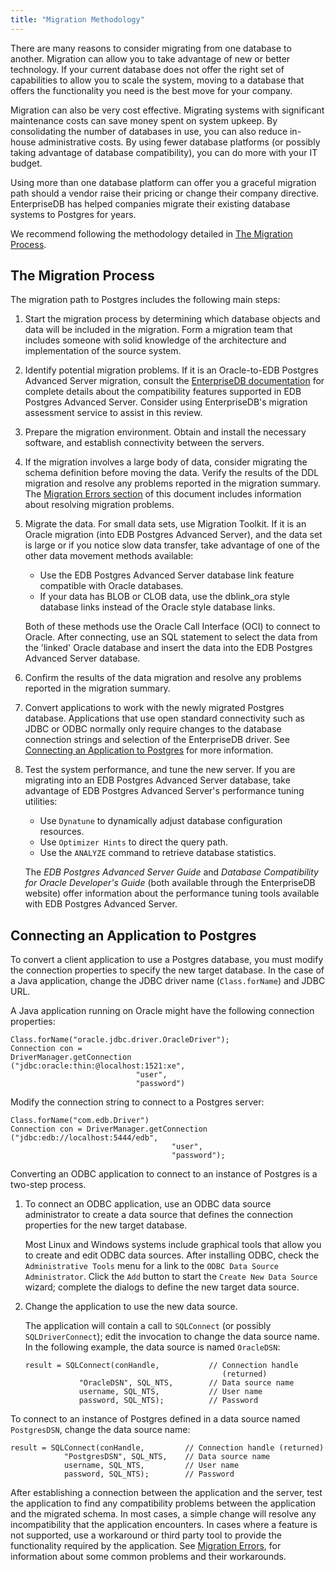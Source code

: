 ```yaml
---
title: "Migration Methodology"
---
```


<div id="migration_methodology" class="registered_link"></div>

There are many reasons to consider migrating from one database to another. Migration can allow you to take advantage of new or better technology. If your current database does not offer the right set of capabilities to allow you to scale the system, moving to a database that offers the functionality you need is the best move for your company.

Migration can also be very cost effective. Migrating systems with significant maintenance costs can save money spent on system upkeep. By consolidating the number of databases in use, you can also reduce in-house administrative costs. By using fewer database platforms (or possibly taking advantage of database compatibility), you can do more with your IT budget.

Using more than one database platform can offer you a graceful migration path should a vendor raise their pricing or change their company directive. EnterpriseDB has helped companies migrate their existing database systems to Postgres for years.

We recommend following the methodology detailed in [The Migration Process](#the-migration-process).

<div id="the_migration_process" class="registered_link"></div>

## The Migration Process

The migration path to Postgres includes the following main steps:

1.  Start the migration process by determining which database objects and data will be included in the migration. Form a migration team that includes someone with solid knowledge of the architecture and implementation of the source system.

2.  Identify potential migration problems. If it is an Oracle-to-EDB Postgres Advanced Server migration, consult the [EnterpriseDB documentation](/epas/latest/) for complete details about the compatibility features supported in EDB Postgres Advanced Server. Consider using EnterpriseDB's migration assessment service to assist in this review.

3.  Prepare the migration environment. Obtain and install the necessary software, and establish connectivity between the servers.

4.  If the migration involves a large body of data, consider migrating the schema definition before moving the data. Verify the results of the DDL migration and resolve any problems reported in the migration summary. The [Migration Errors section](09_mtk_errors/#mtk_errors) of this document includes information about resolving migration problems.

5.  Migrate the data. For small data sets, use Migration Toolkit. If it is an Oracle migration (into EDB Postgres Advanced Server), and the data set is large or if you notice slow data transfer, take advantage of one of the other data movement methods available:

    -   Use the EDB Postgres Advanced Server database link feature compatible with Oracle databases.
    -   If your data has BLOB or CLOB data, use the dblink_ora style database links instead of the Oracle style database links.

    Both of these methods use the Oracle Call Interface (OCI) to connect to Oracle. After connecting, use an SQL statement to select the data from the 'linked' Oracle database and insert the data into the EDB Postgres Advanced Server database.

6.  Confirm the results of the data migration and resolve any problems reported in the migration summary.

7.  Convert applications to work with the newly migrated Postgres database. Applications that use open standard connectivity such as JDBC or ODBC normally only require changes to the database connection strings and selection of the EnterpriseDB driver. See [Connecting an Application to Postgres](#connecting_application_postgres) for more information.

8.  Test the system performance, and tune the new server. If you are migrating into an EDB Postgres Advanced Server database, take advantage of EDB Postgres Advanced Server's performance tuning utilities:

    -   Use `Dynatune` to dynamically adjust database configuration resources.
    -   Use `Optimizer Hints` to direct the query path.
    -   Use the `ANALYZE` command to retrieve database statistics.

    The *EDB Postgres Advanced Server Guide* and *Database* *Compatibility* *for* *Oracle* *Developer's* *Guide* (both available through the EnterpriseDB website) offer information about the performance tuning tools available with EDB Postgres Advanced Server.

<div id="connecting_application_postgres" class="registered_link"></div>

## Connecting an Application to Postgres

To convert a client application to use a Postgres database, you must modify the connection properties to specify the new target database. In the case of a Java application, change the JDBC driver name (`Class.forName`) and JDBC URL.

A Java application running on Oracle might have the following connection properties:

```text
Class.forName("oracle.jdbc.driver.OracleDriver");
Connection con =
DriverManager.getConnection
("jdbc:oracle:thin:@localhost:1521:xe",
                            "user",
                            "password")
```

Modify the connection string to connect to a Postgres server:

```text
Class.forName("com.edb.Driver")
Connection con = DriverManager.getConnection
("jdbc:edb://localhost:5444/edb",
                                    "user",
                                    "password");
```

Converting an ODBC application to connect to an instance of Postgres is a two-step process.

1.  To connect an ODBC application, use an ODBC data source administrator to create a data source that defines the connection properties for the new target database.

    Most Linux and Windows systems include graphical tools that allow you to create and edit ODBC data sources. After installing ODBC, check the `Administrative Tools` menu for a link to the `ODBC Data Source Administrator`. Click the `Add` button to start the `Create New Data Source` wizard; complete the dialogs to define the new target data source.

2.  Change the application to use the new data source.

    The application will contain a call to `SQLConnect` (or possibly `SQLDriverConnect`); edit the invocation to change the data source name. In the following example, the data source is named `OracleDSN`:

    ```text
    result = SQLConnect(conHandle,           // Connection handle
                                                (returned)
                "OracleDSN", SQL_NTS,        // Data source name
                username, SQL_NTS,           // User name
                password, SQL_NTS);          // Password
    ```

To connect to an instance of Postgres defined in a data source named `PostgresDSN`, change the data source name:

```text
result = SQLConnect(conHandle,         // Connection handle (returned)
            "PostgresDSN", SQL_NTS,    // Data source name
            username, SQL_NTS,         // User name
            password, SQL_NTS);        // Password
```

After establishing a connection between the application and the server, test the application to find any compatibility problems between the application and the migrated schema. In most cases, a simple change will resolve any incompatibility that the application encounters. In cases where a feature is not supported, use a workaround or third party tool to provide the functionality required by the application. See [Migration Errors](09_mtk_errors/#mtk_errors), for information about some common problems and their workarounds.

